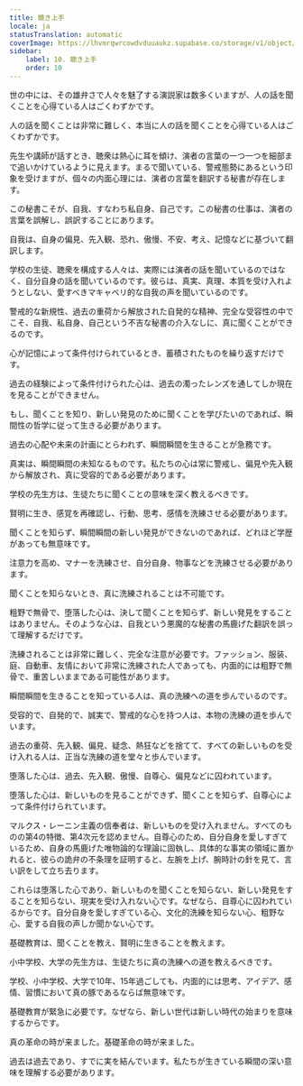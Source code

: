 ```yaml
---
title: 聴き上手
locale: ja
statusTranslation: automatic
coverImage: https://lhvmrqwrcowdvduuaukz.supabase.co/storage/v1/object/public/strapi-uploads/small_cover-educacion-fundamental.webp-2d51a7828a2b1309555be27f7e2a61a0.webp
sidebar:
    label: 10. 聴き上手
    order: 10
---
```

世の中には、その雄弁さで人々を魅了する演説家は数多くいますが、人の話を聞くことを心得ている人はごくわずかです。

人の話を聞くことは非常に難しく、本当に人の話を聞くことを心得ている人はごくわずかです。

先生や講師が話すとき、聴衆は熱心に耳を傾け、演者の言葉の一つ一つを細部まで追いかけているように見えます。まるで聞いている、警戒態勢にあるという印象を受けますが、個々の内面心理には、演者の言葉を翻訳する秘書が存在します。

この秘書こそが、自我、すなわち私自身、自己です。この秘書の仕事は、演者の言葉を誤解し、誤訳することにあります。

自我は、自身の偏見、先入観、恐れ、傲慢、不安、考え、記憶などに基づいて翻訳します。

学校の生徒、聴衆を構成する人々は、実際には演者の話を聞いているのではなく、自分自身の話を聞いているのです。彼らは、真実、真理、本質を受け入れようとしない、愛すべきマキャベリ的な自我の声を聞いているのです。

警戒的な新規性、過去の重荷から解放された自発的な精神、完全な受容性の中でこそ、自我、私自身、自己という不吉な秘書の介入なしに、真に聞くことができるのです。

心が記憶によって条件付けられているとき、蓄積されたものを繰り返すだけです。

過去の経験によって条件付けられた心は、過去の濁ったレンズを通してしか現在を見ることができません。

もし、聞くことを知り、新しい発見のために聞くことを学びたいのであれば、瞬間性の哲学に従って生きる必要があります。

過去の心配や未来の計画にとらわれず、瞬間瞬間を生きることが急務です。

真実は、瞬間瞬間の未知なるものです。私たちの心は常に警戒し、偏見や先入観から解放され、真に受容的である必要があります。

学校の先生方は、生徒たちに聞くことの意味を深く教えるべきです。

賢明に生き、感覚を再確認し、行動、思考、感情を洗練させる必要があります。

聞くことを知らず、瞬間瞬間の新しい発見ができないのであれば、どれほど学歴があっても無意味です。

注意力を高め、マナーを洗練させ、自分自身、物事などを洗練させる必要があります。

聞くことを知らないとき、真に洗練されることは不可能です。

粗野で無骨で、堕落した心は、決して聞くことを知らず、新しい発見をすることはありません。そのような心は、自我という悪魔的な秘書の馬鹿げた翻訳を誤って理解するだけです。

洗練されることは非常に難しく、完全な注意が必要です。ファッション、服装、庭、自動車、友情において非常に洗練された人であっても、内面的には粗野で無骨で、重苦しいままである可能性があります。

瞬間瞬間を生きることを知っている人は、真の洗練への道を歩んでいるのです。

受容的で、自発的で、誠実で、警戒的な心を持つ人は、本物の洗練の道を歩んでいます。

過去の重荷、先入観、偏見、疑念、熱狂などを捨てて、すべての新しいものを受け入れる人は、正当な洗練の道を堂々と歩んでいます。

堕落した心は、過去、先入観、傲慢、自尊心、偏見などに囚われています。

堕落した心は、新しいものを見ることができず、聞くことを知らず、自尊心によって条件付けられています。

マルクス・レーニン主義の信奉者は、新しいものを受け入れません。すべてのものの第4の特徴、第4次元を認めません。自尊心のため、自分自身を愛しすぎているため、自身の馬鹿げた唯物論的な理論に固執し、具体的な事実の領域に置かれると、彼らの詭弁の不条理を証明すると、左腕を上げ、腕時計の針を見て、言い訳をして立ち去ります。

これらは堕落した心であり、新しいものを聞くことを知らない、新しい発見をすることを知らない、現実を受け入れない心です。なぜなら、自尊心に囚われているからです。自分自身を愛しすぎている心、文化的洗練を知らない心、粗野な心、愛する自我の声しか聞かない心です。

基礎教育は、聞くことを教え、賢明に生きることを教えます。

小中学校、大学の先生方は、生徒たちに真の洗練への道を教えるべきです。

学校、小中学校、大学で10年、15年過ごしても、内面的には思考、アイデア、感情、習慣において真の豚であるならば無意味です。

基礎教育が緊急に必要です。なぜなら、新しい世代は新しい時代の始まりを意味するからです。

真の革命の時が来ました。基礎革命の時が来ました。

過去は過去であり、すでに実を結んでいます。私たちが生きている瞬間の深い意味を理解する必要があります。
